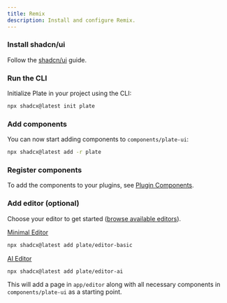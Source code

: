 ```yaml
---
title: Remix
description: Install and configure Remix.
---
```


<Steps>

### Install shadcn/ui

Follow the [shadcn/ui](https://ui.shadcn.com/docs/installation/remix) guide.

### Run the CLI

Initialize Plate in your project using the CLI:

```bash
npx shadcx@latest init plate
```

### Add components

You can now start adding components to `components/plate-ui`:

```bash
npx shadcx@latest add -r plate
```

### Register components

To add the components to your plugins, see [Plugin Components](/docs/plugin-components#register-components).

### Add editor (optional)

Choose your editor to get started ([browse available editors](/editors)). 

[Minimal Editor](https://template.platejs.org/editor)
```bash
npx shadcx@latest add plate/editor-basic
```

[AI Editor](https://playground.platejs.org/editor)
```bash
npx shadcx@latest add plate/editor-ai
```

This will add a page in `app/editor` along with all necessary components in `components/plate-ui` as a starting point.

</Steps>
